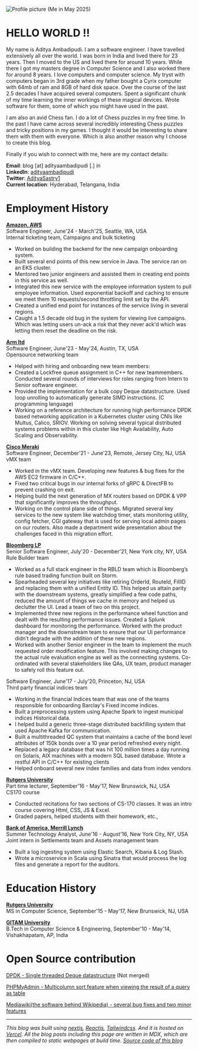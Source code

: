 ![Profile picture](/profile_picture.jpg)
(Me in May 2025)

# HELLO WORLD !!

My name is Aditya Ambadipudi. I am a software engineer. I have travelled extensively all over the world. 
I was born in India and lived there for 23 years. Then I moved to the US and lived there for around 10 years. 
While there I got my masters degree in Computer Science and I also worked there for around 8 years. I love computers and computer science. 
My tryst with computers began in 3rd grade when my father bought a Cyrix computer with 64mb of ram and 8GB of hard disk space.
Over the course of the last 2.5 decades I have acquired several computers. Spent a significant chunk of my time learning 
the inner workings of these magical devices. Wrote software for them, some of which you might have used in the past.

I am also an avid Chess fan. I do a lot of Chess puzzles in my free time. In the past I have came across several incredibly interesting 
Chess puzzles and tricky positions in my games. I thought it would be interesting to share them with them with everyone. Which is also another
reason why I choose to create this blog.

Finally if you wish to connect with me, here are my contact details:

**Email**: blog [at] adityaambadipudi [.] in \
**LinkedIn**: [adityaambadipudi](https://www.linkedin.com/in/adityaambadipudi/) \
**Twitter**: [AdityaSastry1](https://www.x.com/AdityaSastry1) \
**Current location**: Hyderabad, Telangana, India

# Employment History

**<u>Amazon, AWS</u>** \
Software Engineer, June'24 - March'25, Seattle, WA, USA\
Internal ticketing team, Campaigns and bulk ticketing

- Worked on building the backend for the new campaign onboarding system.
- Built several end points of this new service in Java. The service ran on an EKS cluster.
- Mentored two junior engineers and assisted them in creating end points in this service as well.
- Integrated this new service with the employee information system to pull employee information. 
Used exponential backoff and caching to ensure we meet them 10 requests/second throttling limit set by the API.
- Created a unified end point for instances of the service living in several regions. 
- Caught a 1.5 decade old bug in the system for viewing live campaigns. 
Which was letting users un-ack a risk that they never ack'd which was letting them reset the deadline on the risk.

**<u>Arm ltd</u>**\
Software Engineer, June'23 - May'24, Austin, TX, USA\
Opensource networking team

- Helped with hiring and onboarding new team members:
- Created a Lockfree queue assignment in C++ for new teammembers. Conducted several rounds of interviews for roles ranging from Intern to Senior software engineer.
- Provided the implementation for a bulk copy Deque datastructure. Used loop unrolling to automatically generate SIMD instructions. (C programming language)
- Working on a reference architecture for running high performance DPDK based networking application in a Kubernetes cluster using CNIs like Multus, Calico, SRIOV. Working on solving several typical distributed systems problems within in this cluster like High Availability, Auto Scaling and Observability.

**<u>Cisco Meraki</u>**\
Software Engineer, December'21 - June'23, Remote, Jersey City, NJ, USA\
vMX team

- Worked in the vMX team. Developing new features & bug fixes for the AWS EC2 firmware in C/C++. 
- Fixed two critical bugs in our internal forks of gRPC & DirectFB to prevent crashing on exit. 
- Helping build the next generation of MX routers based on DPDK & VPP that significantly improves the throughput.
- Working on the control plane side of things. Migrated several key services to the new system like watchdog timer, stats monitoring utility, config fetcher, CGI gateway that is used for serving local admin pages on our routers. Also made a department wide presentation about the challenges faced in this migration effort.

**<u>Bloomberg LP</u>**\
Senior Software Engineer, July'20 - December'21, New York city, NY, USA\
Rule Builder team

- Worked as a full stack engineer in the RBLD team which is Bloomberg’s rule based trading function built on Storm. 
- Spearheaded several key initiatives like retiring OrderId, RouteId, FillID and replacing them with a unified Entity ID. This helped us attain parity with the downstream systems, greatly simplified a few code paths, reduced the amount of things we cache in memory and helped us declutter the UI. Lead a team of two on this project.
- Implemented three new regions in the performance wheel function and dealt with the resulting performance issues. Created a Splunk dashboard for monitoring the performance. Worked with the product manager and the downstream team to ensure that our UI performance didn’t degrade with the addition of these new regions.
- Worked with another Senior engineer in the team to implement the much requested order modification feature. This involved making changes to the actual rule evaluation engine as well as the connecting systems. Co-ordinated with several stakeholders like QAs, UX team, product manager to safely roll this feature out.

Software Engineer, June'17 - July'20, Princeton, NJ, USA\
Third party financial indices team

- Working in the financial Indices team that was one of the teams responsible for onboarding Barclay's Fixed income indices. 
- Built a preprocessing system using Apache Spark to ingest municipal indices Historical data.
- I helped build a generic three-stage distributed backfilling system that used Apache Kafka for communication. 
- Built a multithreaded QC system that maintains a cache of the bond level attributes of 150k bonds over a 10 year period refreshed every night. 
- Replaced a legacy database that was hit 100 million times a day running on Solaris, AIX machines with a modern SQL based database. Wrote a restful API in C/C++ for existing clients
- Helped onboard several new index families and data from index vendors

**<u>Rutgers University</u>**\
Part time lecturer, September'16 - May'17, New Brunswick, NJ, USA\
CS170 course

- Conducted recitations for two sections of CS-170 classes. It was an intro course covering Html, CSS, JS & Excel. 
- Graded papers, helped students with their homework, etc.,

**<u>Bank of America, Merrill Lynch</u>**\
Summer Technology Analyst, June'16 - August'16, New York City, NY, USA\
Joint intern in Settlements team and Assets management team

- Built a log ingesting system using Elastic Search, Kibana & Log Stash. 
- Wrote a microservice in Scala using Sinatra that would process the log files and generate a report for the auditors.

# Education History

**<u>Rutgers University</u>**\
MS in Computer Science, September'15 - May'17, New Brunswick, NJ, USA

**<u>GITAM University</u>**\
B.Tech in Computer Science & Engineering, September'10 - May'14, Vishakhapatam, AP, India

# Open Source contribution
[DPDK - Single threaded Deque datastructure](https://mails.dpdk.org/archives/dev/2023-August/275003.html) (Not merged)

[PHPMyAdmin - Multicolumn sort feature when viewing the result of a query as table](https://github.com/phpmyadmin/phpmyadmin/pull/1077)

[Mediawiki(the software behind Wikipedia) - several bug fixes and two minor features](https://gerrit.wikimedia.org/r/q/owner:ganeshaditya1@gmail.com)

---
*This blog was built using [nextjs](https://nextjs.org/), [Reactjs](https://react.dev/), [Tailwindcss](https://tailwindcss.com/). 
And it is hosted on [Vercel](https://vercel.com/). All the blog posts including this page are written in MDX, which are then compiled to static webpages at build time. 
[Source code of this blog](https://github.com/ganeshaditya1/blog)*

